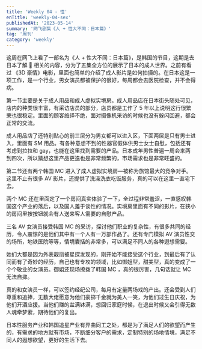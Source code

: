 ```yaml
---
title: 'Weekly 04 - 性'
enTitle: 'weekly-04-sex'
publishedAt: '2023-05-14'
summary: '网飞剧集《人 + 性大不同：日本篇》'
tag: '周刊'
category: 'weekly'
---
```


这周在网飞上看了一部名为《人 + 性大不同：日本篇》，是韩国的节目，这期是去日本了解 🔞 相关的内容，分为了五集全方位的展示了日本的成人世界。之前有看过 《3D 豪情》电影，里面也简单的介绍了成人影片是如何拍摄的。在日本这是一项工作，是一个行业，男女演员都被保护的很好，每周都会去医院检查，并不会得病。

第一节主要是关于成人用品和成人虚拟实境房。成人用品店在日本街头随处可见，店内的种类很丰富，有采访店员的部分，店员都是工作了 5 年以上说明这行很繁荣也很稳定。里面的顾客络绎不绝，面对摄像机采访的时候也没有躲闪回避，都会正常的交流。

成人用品店了还特别贴心的前三层分为男女都可以进入区，下面两层是只有男士进入，里面有 SM 用品。有各种意想不到的性器官假体供男士女士自慰，包括还有考虑到拉拉和 gay，也能在这里找到需要的产品。日本成年男性普遍一周会来两到四次，所以猜想这里产品更迭也是非常频繁的，市场需求也是非常旺盛的。

第二节还有两个韩国 MC 进入了成人虚拟实境房—被称为旅馆最大的竞争对手。这里不止有很多 AV 影片，还提供了洗澡洗衣吃饭服务，真的可以在这里一直宅下去。

两个 MC 还在里面定了一个房间真实体验了一下，全过程非常羞涩，一直感叹韩国这个产业的落后，以及国人羞于谈性的情况。实境房里面有不同的影片，在狭小的房间里按按钮就会有人送来客人需要的自慰产品。

三名 AV 女演员接受韩国 MC 的采访，探讨他们职业的复杂性，有很多共同的经历，令人震惊的是他们其中有一个人有一万部作品了。还有专门模拟 AV 演员性交的场所，地铁医院等等，情境囊括的非常多，可以满足不同人的各种遐想需要。

她们大都是因为外表靓丽被星探发现的，刚开始不能接受这个行业，到最后有了认同而有了奇妙的经历，自己也有专攻的领域，比如御姐型，甜美型，真的变成了一个个敬业的女演员。御姐还现场撩拨了韩国 MC ，真的很厉害，几句话就让 MC 无法自抑。

真的和女演员一样，可以签约经纪公司，每月有定量两场戏的产出。还会受到人们尊重和追捧，无数大佬愿意为他们豪掷千金就为美人一笑，为他们过生日庆祝，为他们开酒应援。当他们赚的盆满钵满，想回归家庭时候，在退出时候又会引得无数人魂牵梦萦，期待他们的复出。

日本性服务产业和韩国追星产业有异曲同工之处，都是为了满足人们的欲望而产生的，有需求的地方就有市场，不断细分客户的需求，定制特别的场地情境，满足不同人的遐想欲望，更好的生活下去。
